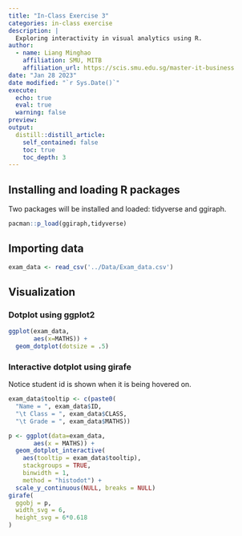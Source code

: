 ```yaml
---
title: "In-Class Exercise 3"
categories: in-class exercise
description: |
  Exploring interactivity in visual analytics using R.
author:
  - name: Liang Minghao
    affiliation: SMU, MITB
    affiliation_url: https://scis.smu.edu.sg/master-it-business
date: "Jan 28 2023"
date modified: "`r Sys.Date()`"
execute: 
  echo: true
  eval: true
  warning: false
preview: 
output:
  distill::distill_article:
    self_contained: false
    toc: true
    toc_depth: 3
---
```


## Installing and loading R packages

Two packages will be installed and loaded: tidyverse and ggiraph.

```r
pacman::p_load(ggiraph,tidyverse)
```

## Importing data

```r
exam_data <- read_csv('../Data/Exam_data.csv')
```

## Visualization
### Dotplot using ggplot2
```r
ggplot(exam_data,
       aes(x=MATHS)) +
  geom_dotplot(dotsize = .5)
```
### Interactive dotplot using girafe
Notice student id is shown when it is being hovered on.
```r
exam_data$tooltip <- c(paste0(
  "Name = ", exam_data$ID,
  "\t Class = ", exam_data$CLASS,
  "\t Grade = ", exam_data$MATHS))

p <- ggplot(data=exam_data, 
       aes(x = MATHS)) +
  geom_dotplot_interactive(
    aes(tooltip = exam_data$tooltip),
    stackgroups = TRUE, 
    binwidth = 1, 
    method = "histodot") +
  scale_y_continuous(NULL, breaks = NULL)
girafe(
  ggobj = p,
  width_svg = 6,
  height_svg = 6*0.618
)
```

```r
```

```r
```
